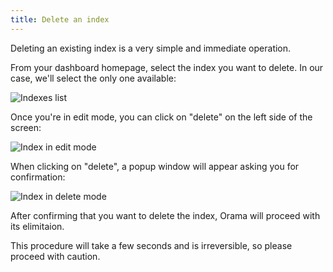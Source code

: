 ```yaml
---
title: Delete an index
---
```


Deleting an existing index is a very simple and immediate operation.

From your dashboard homepage, select the index you want to delete. In our case, we'll select the only one available:

<img
  src='/cloud/guides/working-with-indexes/indexes-list.png'
  alt='Indexes list'
/>

Once you're in edit mode, you can click on "delete" on the left side of the screen:

<img
  src='/cloud/guides/working-with-indexes/edit-index.png'
  alt='Index in edit mode'
/>

When clicking on "delete", a popup window will appear asking you for confirmation:

<img
  src='/cloud/guides/working-with-indexes/delete.png'
  alt='Index in delete mode'
/>

After confirming that you want to delete the index, Orama will proceed with its elimitaion.

This procedure will take a few seconds and is irreversible, so please proceed with caution.

